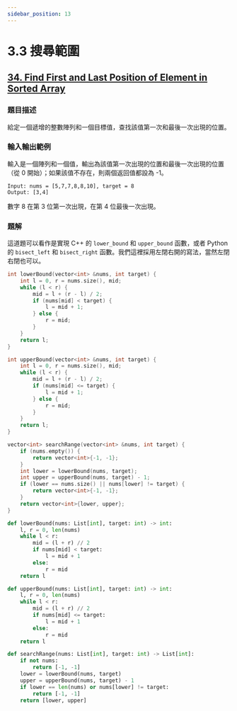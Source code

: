 ```yaml
---
sidebar_position: 13
---
```


# 3.3 搜尋範圍

## [34. Find First and Last Position of Element in Sorted Array](https://leetcode.com/problems/find-first-and-last-position-of-element-in-sorted-array/)

### 題目描述

給定一個遞增的整數陣列和一個目標值，查找該值第一次和最後一次出現的位置。


### 輸入輸出範例

輸入是一個陣列和一個值，輸出為該值第一次出現的位置和最後一次出現的位置（從 0 開始）；如果該值不存在，則兩個返回值都設為 -1。

```
Input: nums = [5,7,7,8,8,10], target = 8
Output: [3,4]
```

數字 8 在第 3 位第一次出現，在第 4 位最後一次出現。

### 題解

這道題可以看作是實現 C++ 的 `lower_bound` 和 `upper_bound` 函數，或者 Python 的 `bisect_left` 和 `bisect_right` 函數。我們這裡採用左閉右開的寫法，當然左閉右閉也可以。


<Tabs>
<TabItem value="cpp" label="C++">

```cpp
int lowerBound(vector<int> &nums, int target) {
    int l = 0, r = nums.size(), mid;
    while (l < r) {
        mid = l + (r - l) / 2;
        if (nums[mid] < target) {
            l = mid + 1;
        } else {
            r = mid;
        }
    }
    return l;
}

int upperBound(vector<int> &nums, int target) {
    int l = 0, r = nums.size(), mid;
    while (l < r) {
        mid = l + (r - l) / 2;
        if (nums[mid] <= target) {
            l = mid + 1;
        } else {
            r = mid;
        }
    }
    return l;
}

vector<int> searchRange(vector<int> &nums, int target) {
    if (nums.empty()) {
        return vector<int>{-1, -1};
    }
    int lower = lowerBound(nums, target);
    int upper = upperBound(nums, target) - 1;
    if (lower == nums.size() || nums[lower] != target) {
        return vector<int>{-1, -1};
    }
    return vector<int>{lower, upper};
}
```

</TabItem>
<TabItem value="py" label="Python">

```py
def lowerBound(nums: List[int], target: int) -> int:
    l, r = 0, len(nums)
    while l < r:
        mid = (l + r) // 2
        if nums[mid] < target:
            l = mid + 1
        else:
            r = mid
    return l

def upperBound(nums: List[int], target: int) -> int:
    l, r = 0, len(nums)
    while l < r:
        mid = (l + r) // 2
        if nums[mid] <= target:
            l = mid + 1
        else:
            r = mid
    return l

def searchRange(nums: List[int], target: int) -> List[int]:
    if not nums:
        return [-1, -1]
    lower = lowerBound(nums, target)
    upper = upperBound(nums, target) - 1
    if lower == len(nums) or nums[lower] != target:
        return [-1, -1]
    return [lower, upper]
```

</TabItem>

</Tabs>